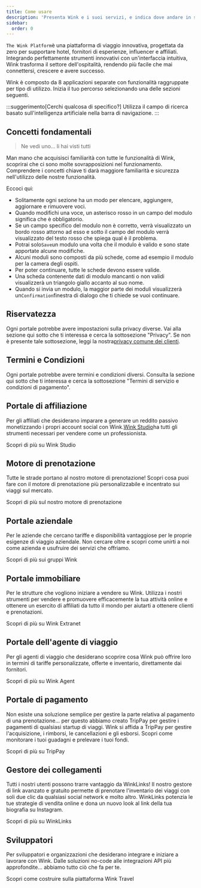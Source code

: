 ```yaml
---
title: Come usare
description: 'Presenta Wink e i suoi servizi, e indica dove andare in seguito.'
sidebar:
  order: 0
---
```


`The Wink Platform`è una piattaforma di viaggio innovativa, progettata da zero per supportare hotel, fornitori di esperienze, influencer e affiliati. Integrando perfettamente strumenti innovativi con un'interfaccia intuitiva, Wink trasforma il settore dell'ospitalità, rendendo più facile che mai connettersi, crescere e avere successo.

Wink è composto da 8 applicazioni separate con funzionalità raggruppate per tipo di utilizzo. Inizia il tuo percorso selezionando una delle sezioni seguenti.

:::suggerimento\[Cerchi qualcosa di specifico?]
Utilizza il campo di ricerca basato sull'intelligenza artificiale nella barra di navigazione.
:::

## Concetti fondamentali

> Ne vedi uno... li hai visti tutti

Man mano che acquisisci familiarità con tutte le funzionalità di Wink, scoprirai che ci sono molte sovrapposizioni nel funzionamento.
Comprendere i concetti chiave ti darà maggiore familiarità e sicurezza nell'utilizzo delle nostre funzionalità.

Eccoci qui:

* Solitamente ogni sezione ha un modo per elencare, aggiungere, aggiornare e rimuovere voci.
* Quando modifichi una voce, un asterisco rosso<Badge text="*" variant="danger" size="large" />
  in un campo del modulo significa che è obbligatorio.
* Se un campo specifico del modulo non è corretto, verrà visualizzato un bordo rosso attorno ad esso e sotto il campo del modulo verrà visualizzato del testo rosso che spiega qual è il problema.
* Potrai solo`Save`un modulo una volta che il modulo è valido e sono state apportate alcune modifiche.
* Alcuni moduli sono composti da più schede, come ad esempio il modulo per la camera degli ospiti.
* Per poter continuare, tutte le schede devono essere valide.
* Una scheda contenente dati di modulo mancanti o non validi visualizzerà un triangolo giallo<Badge text="⚠️" variant="caution" size="large" />
  accanto al suo nome.
* Quando si invia un modulo, la maggior parte dei moduli visualizzerà un`Confirmation`finestra di dialogo che ti chiede se vuoi continuare.

## Riservatezza

Ogni portale potrebbe avere impostazioni sulla privacy diverse. Vai alla sezione qui sotto che ti interessa e cerca la sottosezione "Privacy". Se non è presente tale sottosezione, leggi la nostra[privacy comune dei clienti](/booking-engine/privacy).

## Termini e Condizioni

Ogni portale potrebbe avere termini e condizioni diversi. Consulta la sezione qui sotto che ti interessa e cerca la sottosezione "Termini di servizio e condizioni di pagamento".

## Portale di affiliazione

Per gli affiliati che desiderano imparare a generare un reddito passivo monetizzando i propri account social con Wink.[Wink Studio](https://studio.wink.travel)ha tutti gli strumenti necessari per vendere come un professionista.

<LinkButton href="/studio/what-is-studio">
  Scopri di più su Wink Studio
</LinkButton>


## Motore di prenotazione

Tutte le strade portano al nostro motore di prenotazione! Scopri cosa puoi fare con il motore di prenotazione più personalizzabile e incentrato sui viaggi sul mercato.

<LinkButton href="/booking-engine/in-a-nutshell">
  Scopri di più sul nostro motore di prenotazione
</LinkButton>


## Portale aziendale

Per le aziende che cercano tariffe e disponibilità vantaggiose per le proprie esigenze di viaggio aziendale. Non cercare oltre e scopri come unirti a noi come azienda e usufruire dei servizi che offriamo.

<LinkButton href="/corporate/what-is-group">
  Scopri di più sui gruppi Wink
</LinkButton>


## Portale immobiliare

Per le strutture che vogliono iniziare a vendere su Wink. Utilizza i nostri strumenti per vendere e promuovere efficacemente la tua attività online e ottenere un esercito di affiliati da tutto il mondo per aiutarti a ottenere clienti e prenotazioni.

<LinkButton href="/extranet/what-is-extranet">
  Scopri di più su Wink Extranet
</LinkButton>


## Portale dell'agente di viaggio

Per gli agenti di viaggio che desiderano scoprire cosa Wink può offrire loro in termini di tariffe personalizzate, offerte e inventario, direttamente dai fornitori.

<LinkButton href="/travel-agent/what-is-agent">
  Scopri di più su Wink Agent
</LinkButton>


## Portale di pagamento

Non esiste una soluzione semplice per gestire la parte relativa al pagamento di una prenotazione... per questo abbiamo creato TripPay per gestire i pagamenti di qualsiasi startup di viaggi. Wink si affida a TripPay per gestire l'acquisizione, i rimborsi, le cancellazioni e gli esborsi. Scopri come monitorare i tuoi guadagni e prelevare i tuoi fondi.

<LinkButton href="/payment/what-is-trip-pay">
  Scopri di più su TripPay
</LinkButton>


## Gestore dei collegamenti

Tutti i nostri utenti possono trarre vantaggio da WinkLinks! Il nostro gestore di link avanzato e gratuito permette di prenotare l'inventario dei viaggi con soli due clic da qualsiasi social network e molto altro.
WinkLinks potenzia le tue strategie di vendita online e dona un nuovo look al link della tua biografia su Instagram.

<LinkButton href="/link-manager/wink-links">
  Scopri di più su WinkLinks
</LinkButton>


## Sviluppatori

Per sviluppatori e organizzazioni che desiderano integrare e iniziare a lavorare con Wink. Dalle soluzioni no-code alle integrazioni API più approfondite... abbiamo tutto ciò che fa per te.

<LinkButton href="/developers/build-on-wink">
  Scopri come costruire sulla piattaforma Wink Travel
</LinkButton>

